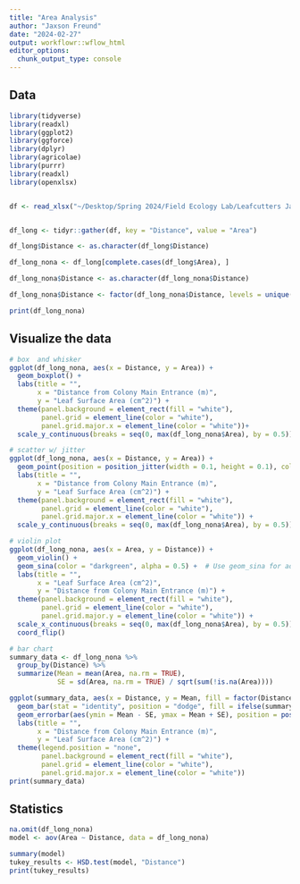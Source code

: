 ```yaml
---
title: "Area Analysis"
author: "Jaxson Freund"
date: "2024-02-27"
output: workflowr::wflow_html
editor_options:
  chunk_output_type: console
---
```

## Data
```R
library(tidyverse)
library(readxl)
library(ggplot2)
library(ggforce)
library(dplyr)
library(agricolae)
library(purrr)
library(readxl)
library(openxlsx)


df <- read_xlsx("~/Desktop/Spring 2024/Field Ecology Lab/Leafcutters Jan 2024/Excel Sheets/No statistics.xlsx")


df_long <- tidyr::gather(df, key = "Distance", value = "Area")

df_long$Distance <- as.character(df_long$Distance)

df_long_nona <- df_long[complete.cases(df_long$Area), ]

df_long_nona$Distance <- as.character(df_long_nona$Distance)

df_long_nona$Distance <- factor(df_long_nona$Distance, levels = unique(df_long_nona$Distance))
```

```R
print(df_long_nona)
```

## Visualize the data
```R
# box  and whisker
ggplot(df_long_nona, aes(x = Distance, y = Area)) +
  geom_boxplot() +
  labs(title = "",
       x = "Distance from Colony Main Entrance (m)",
       y = "Leaf Surface Area (cm^2)") +
  theme(panel.background = element_rect(fill = "white"),
        panel.grid = element_line(color = "white"),
        panel.grid.major.x = element_line(color = "white"))+
  scale_y_continuous(breaks = seq(0, max(df_long_nona$Area), by = 0.5))

# scatter w/ jitter
ggplot(df_long_nona, aes(x = Distance, y = Area)) +
  geom_point(position = position_jitter(width = 0.1, height = 0.1), color = "darkgreen", alpha = 0.1) +
  labs(title = "",
       x = "Distance from Colony Main Entrance (m)",
       y = "Leaf Surface Area (cm^2)") +
  theme(panel.background = element_rect(fill = "white"),
        panel.grid = element_line(color = "white"),
        panel.grid.major.x = element_line(color = "white")) +
  scale_y_continuous(breaks = seq(0, max(df_long_nona$Area), by = 0.5))

# violin plot
ggplot(df_long_nona, aes(x = Area, y = Distance)) +
  geom_violin() +
  geom_sina(color = "darkgreen", alpha = 0.5) +  # Use geom_sina for adjusted jitter
  labs(title = "",
       x = "Leaf Surface Area (cm^2)",
       y = "Distance from Colony Main Entrance (m)") +
  theme(panel.background = element_rect(fill = "white"),
        panel.grid = element_line(color = "white"),
        panel.grid.major.y = element_line(color = "white")) +
  scale_x_continuous(breaks = seq(0, max(df_long_nona$Area), by = 0.5)) +
  coord_flip()

# bar chart
summary_data <- df_long_nona %>%
  group_by(Distance) %>%
  summarize(Mean = mean(Area, na.rm = TRUE),
            SE = sd(Area, na.rm = TRUE) / sqrt(sum(!is.na(Area))))

ggplot(summary_data, aes(x = Distance, y = Mean, fill = factor(Distance))) +
  geom_bar(stat = "identity", position = "dodge", fill = ifelse(summary_data$Distance == "0", "firebrick3", "darkslategray4")) +
  geom_errorbar(aes(ymin = Mean - SE, ymax = Mean + SE), position = position_dodge(width = 0.8), width = 0.25) +
  labs(title = "",
       x = "Distance from Colony Main Entrance (m)",
       y = "Leaf Surface Area (cm^2)") +
  theme(legend.position = "none",
        panel.background = element_rect(fill = "white"),
        panel.grid = element_line(color = "white"),
        panel.grid.major.x = element_line(color = "white"))
print(summary_data)
```

## Statistics
```R
na.omit(df_long_nona)
model <- aov(Area ~ Distance, data = df_long_nona)
```
```R
summary(model)
tukey_results <- HSD.test(model, "Distance")
print(tukey_results)
```

